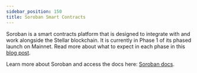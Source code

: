 ```yaml
---
sidebar_position: 150
title: Soroban Smart Contracts
---
```


Soroban is a smart contracts platform that is designed to integrate with and work alongside the Stellar blockchain. It is currently in Phase 1 of its phased launch on Mainnet. Read more about what to expect in each phase in this [blog post](https://stellar.org/blog/developers/the-stellar-network-s-phased-rollout-of-smart-contracts-the-road-to-mainnet).

Learn more about Soroban and access the docs here: [Soroban docs](https://soroban.stellar.org/docs).
